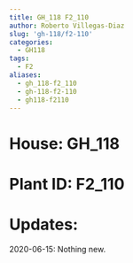 ```yaml
---
title: GH_118 F2_110
author: Roberto Villegas-Diaz
slug: 'gh-118/f2-110'
categories:
  - GH118
tags:
  - F2
aliases:
  - gh_118-f2_110
  - gh-118-f2-110
  - gh118-f2110
---
```


# **House**: GH_118
# **Plant ID**: F2_110
# **Updates**: 
2020-06-15: Nothing new.
